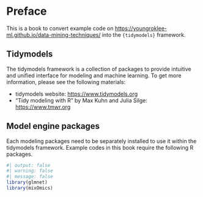 # Preface

This is a book to convert example code on [https://youngroklee-ml.github.io/data-mining-techniques/](https://youngroklee-ml.github.io/data-mining-techniques/) into the `{tidymodels}` framework.


## Tidymodels

The tidymodels framework is a collection of packages to provide intuitive and unified interface for modeling and machine learning. To get more information, please see the following materials:

- tidymodels website: [https://www.tidymodels.org](https://www.tidymodels.org)
- "Tidy modeling with R" by Max Kuhn and Julia Silge: [https://www.tmwr.org](https://www.tmwr.org)


## Model engine packages

Each modeling packages need to be separately installed to use it within the tidymodels framework. Example codes in this book require the following R packages.

```r
#| output: false
#| warning: false
#| message: false
library(glmnet)
library(mixOmics)
```

